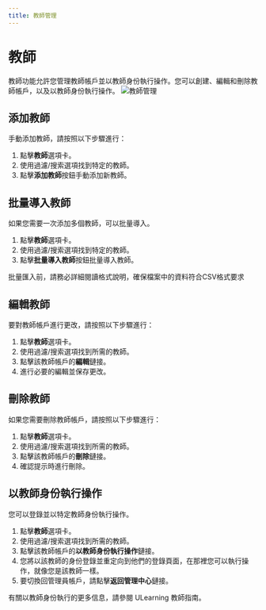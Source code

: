 ```yaml
---
title: 教師管理
---
```



# 教師

教師功能允許您管理教師帳戶並以教師身份執行操作。您可以創建、編輯和刪除教師帳戶，以及以教師身份執行操作。
![教師管理](/img/ulearning/admin/teachers.en-US.png)

## 添加教師

手動添加教師，請按照以下步驟進行：

1. 點擊**教師**選項卡。
2. 使用過濾/搜索選項找到特定的教師。
3. 點擊**添加教師**按鈕手動添加新教師。

## 批量導入教師

如果您需要一次添加多個教師，可以批量導入。

1. 點擊**教師**選項卡。
2. 使用過濾/搜索選項找到特定的教師。
3. 點擊**批量導入教師**按鈕批量導入教師。


<Callout type="info" emoji="ℹ️"> 
    批量匯入前，請務必詳細閱讀格式說明，確保檔案中的資料符合CSV格式要求 
</Callout>

## 編輯教師

要對教師帳戶進行更改，請按照以下步驟進行：

1. 點擊**教師**選項卡。
2. 使用過濾/搜索選項找到所需的教師。
3. 點擊該教師帳戶的**編輯**鏈接。
4. 進行必要的編輯並保存更改。

## 刪除教師

如果您需要刪除教師帳戶，請按照以下步驟進行：

1. 點擊**教師**選項卡。
2. 使用過濾/搜索選項找到所需的教師。
3. 點擊該教師帳戶的**刪除**鏈接。
4. 確認提示時進行刪除。

## 以教師身份執行操作

您可以登錄並以特定教師身份執行操作。

1. 點擊**教師**選項卡。
2. 使用過濾/搜索選項找到所需的教師。
3. 點擊該教師帳戶的**以教師身份執行操作**鏈接。
4. 您將以該教師的身份登錄並重定向到他們的登錄頁面，在那裡您可以執行操作，就像您是該教師一樣。
5. 要切換回管理員帳戶，請點擊**返回管理中心**鏈接。

有關以教師身份執行的更多信息，請參閱 ULearning 教師指南。